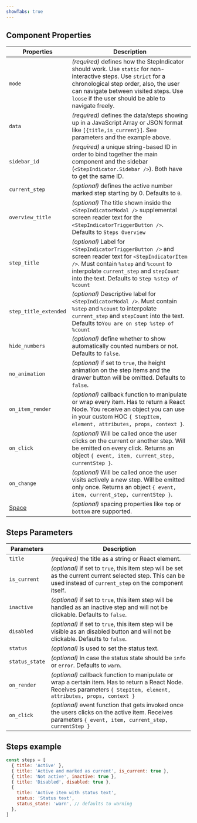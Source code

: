 ```yaml
---
showTabs: true
---
```


## Component Properties

| Properties                              | Description                                                                                                                                                                                                                                                |
| --------------------------------------- | ---------------------------------------------------------------------------------------------------------------------------------------------------------------------------------------------------------------------------------------------------------- |
| `mode`                                  | _(required)_ defines how the StepIndicator should work. Use `static` for non-interactive steps. Use `strict` for a chronological step order, also, the user can navigate between visited steps. Use `loose` if the user should be able to navigate freely. |
| `data`                                  | _(required)_ defines the data/steps showing up in a JavaScript Array or JSON format like `[{title,is_current}]`. See parameters and the example above.                                                                                                     |
| `sidebar_id`                            | _(required)_ a unique string-based ID in order to bind together the main component and the sidebar (`<StepIndicator.Sidebar />`). Both have to get the same ID.                                                                                            |
| `current_step`                          | _(optional)_ defines the active number marked step starting by 0. Defaults to `0`.                                                                                                                                                                         |
| `overview_title`                        | _(optional)_ The title shown inside the `<StepIndicatorModal />` supplemental screen reader text for the `<StepIndicatorTriggerButton />`. Defaults to `Steps Overview`                                                                                    |
| `step_title`                            | _(optional)_ Label for `<StepIndicatorTriggerButton />` and screen reader text for `<StepIndicatorItem />`. Must contain `%step` and `%count` to interpolate `current_step` and `stepCount` into the text. Defaults to `Step %step of %count`              |
| `step_title_extended`                   | _(optional)_ Descriptive label for `<StepIndicatorModal />`. Must contain `%step` and `%count` to interpolate `current_step` and `stepCount` into the text. Defaults to`You are on step %step of %count`                                                   |
| `hide_numbers`                          | _(optional)_ define whether to show automatically counted numbers or not. Defaults to `false`.                                                                                                                                                             |
| `no_animation`                          | _(optional)_ if set to `true`, the height animation on the step items and the drawer button will be omitted. Defaults to `false`.                                                                                                                          |
| `on_item_render`                        | _(optional)_ callback function to manipulate or wrap every item. Has to return a React Node. You receive an object you can use in your custom HOC `{ StepItem, element, attributes, props, context }`.                                                     |
| `on_click`                              | _(optional)_ Will be called once the user clicks on the current or another step. Will be emitted on every click. Returns an object `{ event, item, current_step, currentStep }`.                                                                           |
| `on_change`                             | _(optional)_ Will be called once the user visits actively a new step. Will be emitted only once. Returns an object `{ event, item, current_step, currentStep }`.                                                                                           |
| [Space](/uilib/layout/space/properties) | _(optional)_ spacing properties like `top` or `bottom` are supported.                                                                                                                                                                                      |

## Steps Parameters

| Parameters     | Description                                                                                                                                                              |
| -------------- | ------------------------------------------------------------------------------------------------------------------------------------------------------------------------ |
| `title`        | _(required)_ the title as a string or React element.                                                                                                                     |
| `is_current`   | _(optional)_ if set to `true`, this item step will be set as the current current selected step. This can be used instead of `current_step` on the component itself.      |
| `inactive`     | _(optional)_ if set to `true`, this item step will be handled as an inactive step and will not be clickable. Defaults to `false`.                                        |
| `disabled`     | _(optional)_ if set to `true`, this item step will be visible as an disabled button and will not be clickable. Defaults to `false`.                                      |
| `status`       | _(optional)_ Is used to set the status text.                                                                                                                             |
| `status_state` | _(optional)_ In case the status state should be `info` or `error`. Defaults to `warn`.                                                                                   |
| `on_render`    | _(optional)_ callback function to manipulate or wrap a certain item. Has to return a React Node. Receives parameters `{ StepItem, element, attributes, props, context }` |
| `on_click`     | _(optional)_ event function that gets invoked once the users clicks on the active item. Receives parameters `{ event, item, current_step, currentStep }`                 |

## Steps example

```js
const steps = [
  { title: 'Active' },
  { title: 'Active and marked as current', is_current: true },
  { title: 'Not active', inactive: true },
  { title: 'Disabled', disabled: true },
  {
    title: 'Active item with status text',
    status: 'Status text',
    status_state: 'warn', // defaults to warning
  },
]
```
